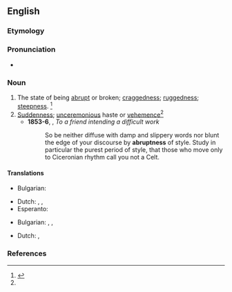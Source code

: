 ==English==

===Etymology===
{{suffix|abrupt|ness|lang=en}}

===Pronunciation===
* {{a|US}} {{IPA|/əˈbɹʌp.nəs/|/əˈbɹʌpt.nəs/|lang=en}}

===Noun===
{{en-noun|es}}

# The state of being [[abrupt]] or broken; [[craggedness]]; [[ruggedness]]; [[steepness]]. {{defdate|First attested in the early 17<sup>th</sup> century.}}<ref name=SOED>{{R:SOED5|page=8}}</ref>
# [[suddenness|Suddenness]]; [[unceremonious]] haste or [[vehemence]]{{defdate|First attested in the early 17<sup>th</sup> century.}}<ref name=SOED/>
#* '''1853-6''', {{w|Thomas Browne}}, ''To a friend intending  a difficult work''
#*:So be neither diffuse with damp and slippery words nor blunt the edge of your discourse by '''abruptness''' of style. Study in particular the purest period of style, that those who move only to Ciceronian rhythm call you not a Celt.

====Translations====
{{trans-top|state of being abrupt}}
* Bulgarian: {{t|bg|стръмност}}
{{trans-mid}}
* Dutch: {{t|nl|abruptheid|f}}, {{t+|nl|plotselinge|n}}, {{t|nl|onverwachtheid|m}}
* Esperanto: {{t|eo|abrupteco}}
{{trans-bottom}}

{{trans-top|suddenness}}
* Bulgarian: {{t|bg|рязкост}}, {{t+|bg|внезапност}}, {{t|bg|безцеремонност}}
{{trans-mid}}
* Dutch: {{t|nl|kortgebondenheid|m}}, {{t|nl|bruuskheid|m}}
{{trans-bottom}}

===References===
<references/>